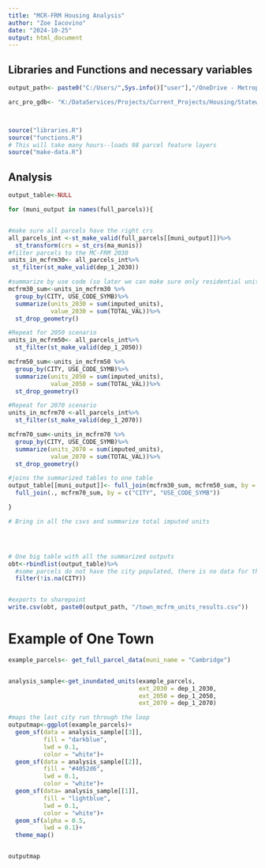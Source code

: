 ```yaml
---
title: "MCR-FRM Housing Analysis"
author: "Zoe Iacovino"
date: "2024-10-25"
output: html_document
---
```


## Libraries and Functions and necessary variables

```r


output_path<- paste0("C:/Users/",Sys.info()["user"],"/OneDrive - Metropolitan Area Planning Council/Documents - Data Services/_Current Projects/_Housing/Statewide Housing Plan - EOHLC/04_Data")

arc_pro_gdb<- "K:/DataServices/Projects/Current_Projects/Housing/StatewideHousingPlan/04_Analysis/SHP-MCFRM-InundatedUnits/SHP-MCFRM-InundatedUnits.gdb"



source("libraries.R")
source("functions.R")
# This will take many hours--loads 98 parcel feature layers
source("make-data.R")

```



## Analysis


```r



output_table<-NULL

for (muni_output in names(full_parcels)){


#make sure all parcels have the right crs  
all_parcels_int <-st_make_valid(full_parcels[[muni_output]])%>%
  st_transform(crs = st_crs(ma_munis))
#filter parcels to the MC-FRM 2030 
units_in_mcfrm30<- all_parcels_int%>%
 st_filter(st_make_valid(dep_1_2030))

#summarize by use code (so later we can make sure only residential units are counted)
mcfrm30_sum<-units_in_mcfrm30 %>%
  group_by(CITY, USE_CODE_SYMB)%>%
  summarize(units_2030 = sum(imputed_units),
            value_2030 = sum(TOTAL_VAL))%>%
  st_drop_geometry()

#Repeat for 2050 scenario
units_in_mcfrm50<- all_parcels_int%>%
  st_filter(st_make_valid(dep_1_2050))

mcfrm50_sum<-units_in_mcfrm50 %>%
  group_by(CITY, USE_CODE_SYMB)%>%
  summarize(units_2050 = sum(imputed_units),
            value_2050 = sum(TOTAL_VAL))%>%
  st_drop_geometry()

#Repeat for 2070 scenario
units_in_mcfrm70 <-all_parcels_int%>%
  st_filter(st_make_valid(dep_1_2070))

mcfrm70_sum<-units_in_mcfrm70 %>%
  group_by(CITY, USE_CODE_SYMB)%>%
  summarize(units_2070 = sum(imputed_units),
            value_2070 = sum(TOTAL_VAL))%>%
  st_drop_geometry()

#joins the summarized tables to one table
output_table[[muni_output]]<- full_join(mcfrm30_sum, mcfrm50_sum, by = c("CITY", "USE_CODE_SYMB"))%>%
  full_join(., mcfrm70_sum, by = c("CITY", "USE_CODE_SYMB"))

}

# Bring in all the csvs and summarize total imputed units 




# One big table with all the summarized outputs
obt<-rbindlist(output_table)%>%
  #some parcels do not have the city populated, there is no data for these parcels
  filter(!is.na(CITY))



```

```r
#exports to sharepoint
write.csv(obt, paste0(output_path, "/town_mcfrm_units_results.csv"))

```

# Example of One Town

```r

example_parcels<- get_full_parcel_data(muni_name = "Cambridge")


analysis_sample<-get_inundated_units(example_parcels,
                                     ext_2030 = dep_1_2030,
                                     ext_2050 = dep_1_2050,
                                     ext_2070 = dep_1_2070)

#maps the last city run through the loop
outputmap<-ggplot(example_parcels)+
  geom_sf(data = analysis_sample[[3]],
          fill = "darkblue",
          lwd = 0.1,
          color = "white")+
  geom_sf(data = analysis_sample[[2]],
          fill = "#4052d6",
          lwd = 0.1,
          color = "white")+
  geom_sf(data= analysis_sample[[1]],
          fill = "lightblue",
          lwd = 0.1,
          color = "white")+
  geom_sf(alpha = 0.5,
          lwd = 0.1)+
  theme_map()


outputmap


```

